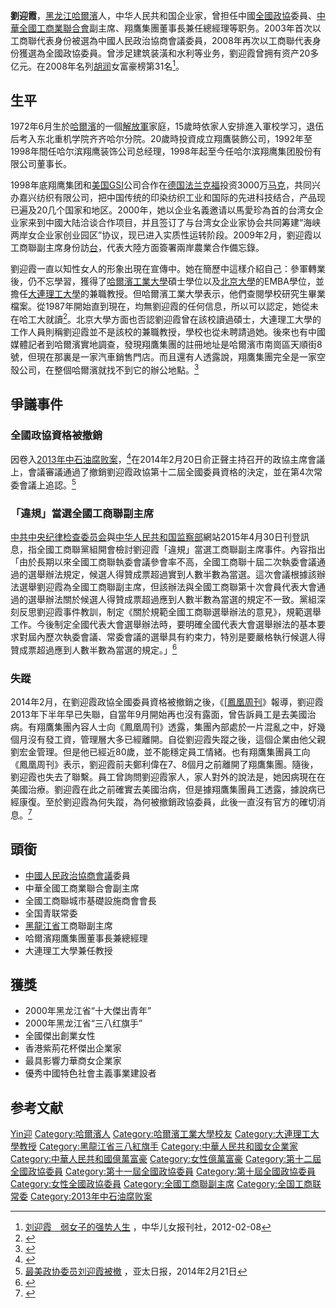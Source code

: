 {{Infobox person
| 姓名     =刘迎霞
| 圖像     = 
| 圖像大小 = 
| 出生日期 = {{birth year and age|1972|6}}
| 出生地   = {{CHN}}[[黑龙江省|黑龙江省]][[齐齐哈尔市|齐齐哈尔市]]
| 死亡日期 = 
| 死亡地   = 
| 國籍     = {{PRC}}
| 籍貫     = 
| 居住地   = 
| 語言     = 
| 種族     = 漢族
| 教育程度 = 
| 母校     =东北重机学院齐齐哈尔分院
| 職業     =政治人物、商人
| 淨資產   =20亿人民币 
| 機構     = 
| 知名作品 = 
| 政黨     = 
| 宗教信仰 = 
| 配偶     = 
| 子女     = 
| 父母     = 
| 親屬     =
}}
'''劉迎霞'''{{BD|1972年|6月|||catIdx=L刘}}，[[黑龙江省|黑龙江]][[哈爾濱|哈爾濱]]人，中华人民共和国企业家，曾担任中國[[全國政協|全國政協]]委員、[[中華全國工商業聯合會|中華全國工商業聯合會]]副主席、翔鷹集團董事長兼任總經理等职务。2003年首次以工商聯代表身份被選為中國人民政治協商會議委員，2008年再次以工商聯代表身份獲選為全國政協委員。曾涉足建筑装潢和水利等业务，劉迎霞曾拥有资产20多亿元。在2008年名列[[胡润|胡润]]女富豪榜第31名<ref>[http://elite.youth.cn/gnb/201202/t20120208_1947455.htm 刘迎霞　弱女子的强势人生] {{Wayback|url=http://elite.youth.cn/gnb/201202/t20120208_1947455.htm |date=20130403025236 }}，中华儿女报刊社，2012-02-08</ref>。

== 生平 ==
1972年6月生於[[哈爾濱|哈爾濱]]的一個[[解放軍|解放軍]]家庭，15歲時依家人安排進入軍校学习，退伍后考入东北重机学院齐齐哈尔分院。20歲時投資成立翔鷹裝飾公司，1992年至1998年間任哈尔滨翔鹰装饰公司总经理，1998年起至今任哈尔滨翔鹰集团股份有限公司董事长。

1998年底翔鹰集团和[[美国|美国]]GSI公司合作在[[德国|德国]][[法兰克福|法兰克福]]投资3000万[[马克|马克]]，共同兴办嘉兴纺织有限公司，把中国传统的印染纺织工业和国际的先进科技结合，产品现已遍及20几个国家和地区。2000年，她以企业名義邀请以馬愛珍為首的台湾女企业家来到中國大陆洽谈合作项目，并且签订了与台湾女企业家协会共同筹建“海峡两岸女企业家创业园区”协议，现已进入实质性运转阶段。2009年2月，劉迎霞以工商聯副主席身份訪[[台灣|台]]，代表大陸方面簽署兩岸農業合作備忘錄。

劉迎霞一直以知性女人的形象出現在宣傳中。她在簡歷中這樣介紹自己：參軍轉業後，仍不忘學習，獲得了[[哈爾濱工業大學|哈爾濱工業大學]]碩士學位以及[[北京大學|北京大學]]的EMBA學位，並擔任[[大連理工大學|大連理工大學]]的兼職教授。但哈爾濱工業大學表示，他們查閱學校研究生畢業檔案。從1987年開始直到現在，均無劉迎霞的任何信息，所以可以認定，她從未在哈工大就讀<ref>{{Cite web |url=http://news.wenweipo.com/2014/10/19/IN1410190017.htm |title=「最美政協委員」劉迎霞 曾強購自來水公司-快訊-文匯網 |accessdate=2015-05-07 |archive-date=2015-05-18 |archive-url=https://web.archive.org/web/20150518085717/http://news.wenweipo.com/2014/10/19/IN1410190017.htm |dead-url=no }}</ref>。北京大學方面也否認劉迎霞曾在該校讀過碩士，大連理工大學的工作人員則稱劉迎霞並不是該校的兼職教授，學校也從未聘請過她。後來也有中國媒體記者到哈爾濱實地調查，發現翔鷹集團的註冊地址是哈爾濱市南崗區天順街8號，但現在那裏是一家汽車銷售門店。而且還有人透露說，翔鷹集團完全是一家空殼公司，在整個哈爾濱就找不到它的辦公地點。<ref>{{Cite web |url=http://www.bbc.co.uk/zhongwen/trad/china/2015/05/150501_china_ccdi_businesswoman_liuyingxia |title=中紀委網站提及「美女副主席」劉迎霞 - BBC Chinese |accessdate=2015-05-07 |archive-date=2015-05-07 |archive-url=https://web.archive.org/web/20150507114103/http://www.bbc.co.uk/zhongwen/trad/china/2015/05/150501_china_ccdi_businesswoman_liuyingxia |dead-url=no }}</ref>

==爭議事件==
===全國政協資格被撤銷===
因卷入[[2013年中石油腐败案|2013年中石油腐败案]]，<ref>{{cite web|url=http://finance.sina.com.cn/china/20140225/032218316554.shtml|title=刘迎霞撤职政协委员背后：卷入中石油腐败窝案|publisher=新浪网|date=2014年2月25日|accessdate=2014年2月25日|archive-date=2014年3月1日|archive-url=https://web.archive.org/web/20140301204629/http://finance.sina.com.cn/china/20140225/032218316554.shtml|dead-url=no}}</ref>在2014年2月20日俞正聲主持召开的政協主席會議上，會議審議通過了撤銷劉迎霞政協第十二屆全國委員資格的決定，並在第4次常委會議上追認。<ref>[http://www.apdnews.com/news/70477.html 最美政协委员刘迎霞被撤] {{Wayback|url=http://www.apdnews.com/news/70477.html |date=20140221083540 }}，亚太日报，2014年2月21日</ref>

===「違規」當選全國工商聯副主席===
[[中共中央纪律检查委员会|中共中央纪律检查委员会]]與[[中华人民共和国监察部|中华人民共和国监察部]]網站2015年4月30日刊登訊息，指全國工商聯黨組開會檢討劉迎霞「違規」當選工商聯副主席事件。內容指出「由於長期以來全國工商聯執委會議參會率不高，全國工商聯十屆二次執委會議通過的選舉辦法規定，候選人得贊成票超過實到人數半數為當選。這次會議根據該辦法選舉劉迎霞為全國工商聯副主席，但該辦法與全國工商聯第十次會員代表大會通過的選舉辦法關於候選人得贊成票超過應到人數半數為當選的規定不一致。黨組深刻反思劉迎霞事件教訓，制定《關於規範全國工商聯選舉辦法的意見》，規範選舉工作。今後制定全國代表大會選舉辦法時，要明確全國代表大會選舉辦法的基本要求對屆內歷次執委會議、常委會議的選舉具有約束力，特別是要嚴格執行候選人得贊成票超過應到人數半數為當選的規定。」<ref>{{Cite web |url=http://www.apdnews.com/news/70477.html |title=《中共全国工商联党组关于巡视整改情况的通报》—要闻—中央纪委监察部网站 |accessdate=2014-02-21 |archive-date=2014-02-21 |archive-url=https://web.archive.org/web/20140221083540/http://www.apdnews.com/news/70477.html |dead-url=no }}</ref>

=== 失蹤 ===
2014年2月，在劉迎霞政協全國委員資格被撤銷之後，《[[鳳凰衛視|[鳳凰周刊]]》報導，劉迎霞2013年下半年早已失聯，自當年9月開始再也沒有露面，曾告訴員工是去美國治病。有翔鷹集團內容人士向《鳳凰周刊》透露，集團內部處於一片混亂之中，好幾個月沒有發工資，管理層大多已經離開。自從劉迎霞失蹤之後，這個企業由他父親劉宏金管理。但是他已經近80歲，並不能穩定員工情緒。也有翔鷹集團員工向《鳳凰周刊》表示，劉迎霞前夫鄭利偉在7、8個月之前離開了翔鷹集團。隨後，劉迎霞也失去了聯繫。員工曾詢問劉迎霞家人，家人對外的說法是，她因病現在在美國治療。劉迎霞在此之前確實去美國治病，但是據翔鷹集團員工透露，據說病已經康復。至於劉迎霞為何失蹤，為何被撤銷政協委員，此後一直沒有官方的確切消息。<ref>{{Cite web |url=http://blog.ifeng.com/article/31950133.html |title=刘迎霞去年下半年早已失联 曾告诉员工是去美国治病--凤凰周刊群体博客--凤凰网博客 |accessdate=2015-05-07 |archive-date=2015-03-24 |archive-url=https://web.archive.org/web/20150324172950/http://blog.ifeng.com/article/31950133.html |dead-url=no }}</ref>

== 頭銜 ==
* [[中國人民政治協商會議|中國人民政治協商會議]]委員
* 中華全國工商業聯合會副主席
* 全國工商聯城市基礎設施商會會長
* 全国青联常委
* [[黑龍江省|黑龍江省]]工商聯副主席
* 哈爾濱翔鷹集團董事長兼總經理
* 大連理工大學兼任教授

== 獲獎 ==
* 2000年黑龙江省“十大傑出青年”
* 2000年黑龙江省“三八红旗手”
* 全國傑出創業女性
* 香港紫荊花杯傑出企業家
* 最具影響力華商女企業家
* 優秀中國特色社會主義事業建設者

== 参考文献 ==
{{Reflist|2}}

{{中华全国工商业联合会第九届执行委员会}}
{{中华全国工商业联合会第十届执行委员会}}
{{中华全国工商业联合会第十一届执行委员会}}

{{Authority control}}
{{DEFAULTSORT:Liu劉}}
[[Category:劉姓|Yin迎]]
[[Category:哈爾濱人|Category:哈爾濱人]]
[[Category:哈爾濱工業大學校友|Category:哈爾濱工業大學校友]]
[[Category:大連理工大學教授|Category:大連理工大學教授]]
[[Category:黑龍江省三八紅旗手|Category:黑龍江省三八紅旗手]]
[[Category:中華人民共和國女企業家|Category:中華人民共和國女企業家]]
[[Category:中華人民共和國億萬富豪|Category:中華人民共和國億萬富豪]]
[[Category:女性億萬富豪|Category:女性億萬富豪]]
[[Category:第十二屆全國政協委員|Category:第十二屆全國政協委員]]
[[Category:第十一屆全國政協委員|Category:第十一屆全國政協委員]]
[[Category:第十屆全國政協委員|Category:第十屆全國政協委員]]
[[Category:女性全國政協委員|Category:女性全國政協委員]]
[[Category:全國工商聯副主席|Category:全國工商聯副主席]]
[[Category:全国工商联常委|Category:全国工商联常委]]
[[Category:2013年中石油腐败案|Category:2013年中石油腐败案]]